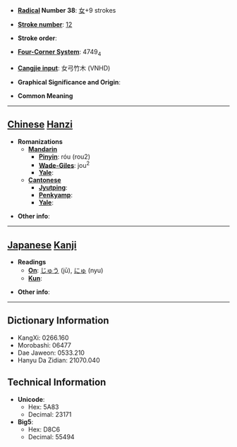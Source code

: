 * '''[[Wiktionary:Chinese radical index| Radical]] Number 38''': [[Wiktionary:Chinese radical index 女|女]]+9 strokes

* '''[[Wiktionary:Chinese total strokes index|Stroke number]]''': [[Wiktionary:Chinese total strokes index 12|12]]

* '''Stroke order''': 

* '''[[Wiktionary:Chinese four corner index|Four-Corner System]]''': 4749<sub>4</sub>

* '''[[Wiktionary:Chinese Cangjie index|Cangjie input]]''': 女弓竹木 (VNHD)

* '''Graphical Significance and Origin''': 

* '''Common Meaning'''

----

== [[Chinese]] [[Hanzi]] ==

* '''Romanizations'''
** '''[[Mandarin]]'''
*** '''[[Pinyin]]''': róu (rou2)
*** '''[[Wade-Giles]]''': jou<sup>2</sup>
*** '''[[Yale]]''': 
** '''[[Cantonese]]'''
*** '''[[Jyutping]]''':
*** '''[[Penkyamp]]''': 
*** '''[[Yale]]''': 

* '''Other info''': 

----

== [[Japanese]] [[Kanji]] ==

* '''Readings'''
** '''[[On]]''': [[じゅう]] (jū), [[にゅ]] (nyu)
** '''[[Kun]]''': 

* '''Other info''':  

----

== Dictionary Information ==

* KangXi: 0266.160
* Morobashi: 06477
* Dae Jaweon: 0533.210
* Hanyu Da Zidian: 21070.040

== Technical Information ==

* '''Unicode''':
** Hex: 5A83
** Decimal: 23171
* '''Big5''':
** Hex: D8C6
** Decimal: 55494